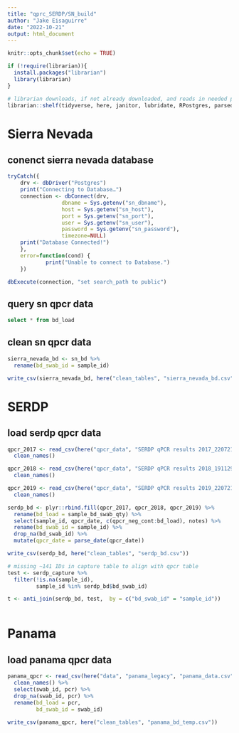 ```yaml
---
title: "qprc_SERDP/SN_build"
author: "Jake Eisaguirre"
date: "2022-10-21"
output: html_document
---
```


```r
knitr::opts_chunk$set(echo = TRUE)

if (!require(librarian)){
  install.packages("librarian")
  library(librarian)
}

# librarian downloads, if not already downloaded, and reads in needed packages
librarian::shelf(tidyverse, here, janitor, lubridate, RPostgres, parsedate)
```

# Sierra Nevada

## conenct sierra nevada database
```r
tryCatch({
    drv <- dbDriver("Postgres")
    print("Connecting to Database…")
    connection <- dbConnect(drv,
                 dbname = Sys.getenv("sn_dbname"),
                 host = Sys.getenv("sn_host"),
                 port = Sys.getenv("sn_port"),
                 user = Sys.getenv("sn_user"),
                 password = Sys.getenv("sn_password"),
                 timezone=NULL)
    print("Database Connected!")
    },
    error=function(cond) {
            print("Unable to connect to Database.")
    })

dbExecute(connection, "set search_path to public")
```

## query sn qpcr data
```sql

select * from bd_load


```

## clean sn qpcr data

```r

sierra_nevada_bd <- sn_bd %>% 
  rename(bd_swab_id = sample_id)

write_csv(sierra_nevada_bd, here("clean_tables", "sierra_nevada_bd.csv"))

```


# SERDP

## load serdp qpcr data
```r

qpcr_2017 <- read_csv(here("qpcr_data", "SERDP qPCR results 2017_220721.csv")) %>% 
  clean_names()

qpcr_2018 <- read_csv(here("qpcr_data", "SERDP qPCR results 2018_191129.csv")) %>% 
  clean_names()

qpcr_2019 <- read_csv(here("qpcr_data", "SERDP qPCR results 2019_220721.csv")) %>% 
  clean_names()

serdp_bd <- plyr::rbind.fill(qpcr_2017, qpcr_2018, qpcr_2019) %>% 
  rename(bd_load = sample_bd_swab_qty) %>% 
  select(sample_id, qpcr_date, c(qpcr_neg_cont:bd_load), notes) %>% 
  rename(bd_swab_id = sample_id) %>% 
  drop_na(bd_swab_id) %>% 
  mutate(qpcr_date = parse_date(qpcr_date))

write_csv(serdp_bd, here("clean_tables", "serdp_bd.csv"))

# missing ~141 IDs in capture table to align with qpcr table
test <- serdp_capture %>% 
  filter(!is.na(sample_id),
         sample_id %in% serdp_bd$bd_swab_id)

t <- anti_join(serdp_bd, test,  by = c("bd_swab_id" = "sample_id"))



```

# Panama

## load panama qpcr data
```r

panama_qpcr <- read_csv(here("data", "panama_legacy", "panama_data.csv")) %>% 
  clean_names() %>% 
  select(swab_id, pcr) %>% 
  drop_na(swab_id, pcr) %>% 
  rename(bd_load = pcr,
         bd_swab_id = swab_id)

write_csv(panama_qpcr, here("clean_tables", "panama_bd_temp.csv"))

```

